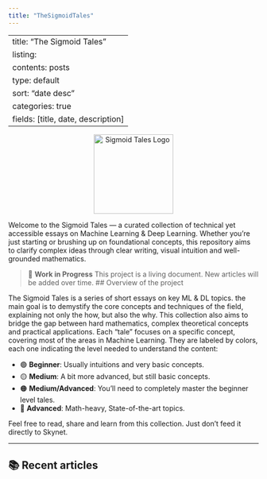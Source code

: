 ```yaml
---
title: "TheSigmoidTales"
---
```

---
title: "The Sigmoid Tales"
listing:
  contents: posts
  type: default
  sort: "date desc"
  categories: true
  fields: [title, date, description]
---

<div style="text-align: center;">
  <img src="images/logo.png" alt="Sigmoid Tales Logo" width="160" />
</div>

Welcome to the Sigmoid Tales — a curated collection of technical yet accessible essays on Machine Learning & Deep Learning. Whether you're just starting or brushing up on foundational concepts, this repository aims to clarify complex ideas through clear writing, visual intuition and well-grounded mathematics. 

> 🚧 **Work in Progress**
>This project is a living document. New articles will be added over time. 
## Overview of the project 

The Sigmoid Tales is a series of short essays on key ML & DL topics. the main goal is to demystify the core concepts and techniques of the field, explaining not only the how, but also the why. This collection also aims to bridge the gap between hard mathematics, complex theoretical concepts and practical applications. 
Each "tale" focuses on a specific concept, covering most of the areas in Machine Learning. They are labeled by colors, each one indicating the level needed to understand the content: 

- 🟢 **Beginner**: Usually intuitions and very basic concepts. 
- 🟡 **Medium**: A bit more advanced, but still basic concepts. 
- 🟠 **Medium/Advanced**: You'll need to completely master the beginner level tales. 
- 🔴 **Advanced**: Math-heavy, State-of-the-art topics. 


Feel free to read, share and learn from this collection. Just don't feed it directly to Skynet. 

---

## 📚 Recent articles